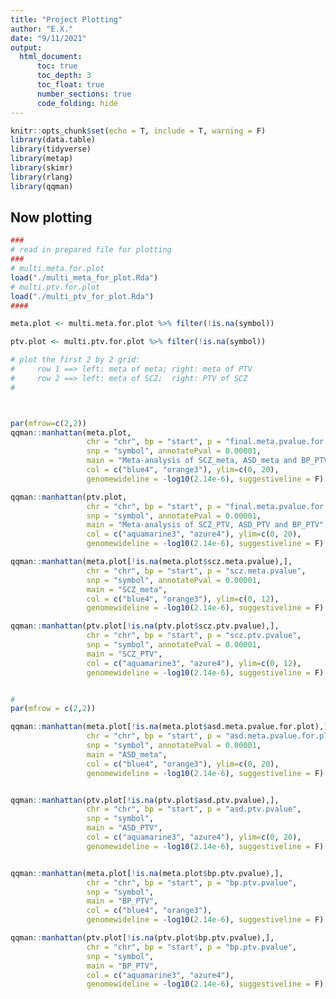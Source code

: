 ---
title: "Project Plotting"
author: "E.X."
date: "9/11/2021"
output: 
  html_document:
      toc: true
      toc_depth: 3
      toc_float: true
      number_sections: true
      code_folding: hide
---

```{r setup, message=F, warning=F}
knitr::opts_chunk$set(echo = T, include = T, warning = F)
library(data.table)
library(tidyverse)
library(metap)
library(skimr)
library(rlang)
library(qqman)
```

## Now plotting

```{r meta.and.ptv.plotting}
###
# read in prepared file for plotting
###
# multi.meta.for.plot
load("./multi_meta_for_plot.Rda")
# multi.ptv.for.plot 
load("./multi_ptv_for_plot.Rda")
####

meta.plot <- multi.meta.for.plot %>% filter(!is.na(symbol))

ptv.plot <- multi.ptv.for.plot %>% filter(!is.na(symbol))

# plot the first 2 by 2 grid:
#     row 1 ==> left: meta of meta; right: meta of PTV
#     row 2 ==> left: meta of SCZ;  right: PTV of SCZ
#



par(mfrow=c(2,2))
qqman::manhattan(meta.plot, 
                 chr = "chr", bp = "start", p = "final.meta.pvalue.for.plot",
                 snp = "symbol", annotatePval = 0.00001, 
                 main = "Meta-analysis of SCZ_meta, ASD_meta and BP_PTV", 
                 col = c("blue4", "orange3"), ylim=c(0, 20),
                 genomewideline = -log10(2.14e-6), suggestiveline = F)

qqman::manhattan(ptv.plot, 
                 chr = "chr", bp = "start", p = "final.meta.pvalue.for.plot",
                 snp = "symbol", annotatePval = 0.00001, 
                 main = "Meta-analysis of SCZ_PTV, ASD_PTV and BP_PTV", 
                 col = c("aquamarine3", "azure4"), ylim=c(0, 20),
                 genomewideline = -log10(2.14e-6), suggestiveline = F)

qqman::manhattan(meta.plot[!is.na(meta.plot$scz.meta.pvalue),], 
                 chr = "chr", bp = "start", p = "scz.meta.pvalue",
                 snp = "symbol", annotatePval = 0.00001, 
                 main = "SCZ_meta", 
                 col = c("blue4", "orange3"), ylim=c(0, 12),
                 genomewideline = -log10(2.14e-6), suggestiveline = F)

qqman::manhattan(ptv.plot[!is.na(ptv.plot$scz.ptv.pvalue),], 
                 chr = "chr", bp = "start", p = "scz.ptv.pvalue",
                 snp = "symbol", annotatePval = 0.00001, 
                 main = "SCZ_PTV", 
                 col = c("aquamarine3", "azure4"), ylim=c(0, 12),
                 genomewideline = -log10(2.14e-6), suggestiveline = F)


#
par(mfrow = c(2,2))

qqman::manhattan(meta.plot[!is.na(meta.plot$asd.meta.pvalue.for.plot),], 
                 chr = "chr", bp = "start", p = "asd.meta.pvalue.for.plot",
                 snp = "symbol", annotatePval = 0.00001, 
                 main = "ASD_meta", 
                 col = c("blue4", "orange3"), ylim=c(0, 20),
                 genomewideline = -log10(2.14e-6), suggestiveline = F)


qqman::manhattan(ptv.plot[!is.na(ptv.plot$asd.ptv.pvalue),], 
                 chr = "chr", bp = "start", p = "asd.ptv.pvalue",
                 snp = "symbol",  
                 main = "ASD_PTV", 
                 col = c("aquamarine3", "azure4"), ylim=c(0, 20),
                 genomewideline = -log10(2.14e-6), suggestiveline = F)


qqman::manhattan(meta.plot[!is.na(meta.plot$bp.ptv.pvalue),], 
                 chr = "chr", bp = "start", p = "bp.ptv.pvalue",
                 snp = "symbol", 
                 main = "BP_PTV", 
                 col = c("blue4", "orange3"), 
                 genomewideline = -log10(2.14e-6), suggestiveline = F)

qqman::manhattan(ptv.plot[!is.na(ptv.plot$bp.ptv.pvalue),], 
                 chr = "chr", bp = "start", p = "bp.ptv.pvalue",
                 snp = "symbol", 
                 main = "BP_PTV", 
                 col = c("aquamarine3", "azure4"), 
                 genomewideline = -log10(2.14e-6), suggestiveline = F)
```

